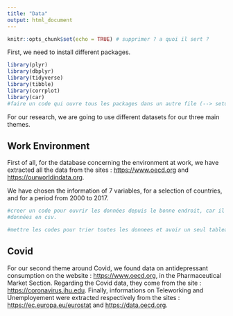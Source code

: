```yaml
---
title: "Data"
output: html_document
---
```


```r
knitr::opts_chunk$set(echo = TRUE) # supprimer ? a quoi il sert ?
```

First, we need to install different packages. 

```r
library(plyr)
library(dbplyr)
library(tidyverse)
library(tibble)
library(corrplot)
library(car)
#faire un code qui ouvre tous les packages dans un autre file (--> setup.R)
```

For our research, we are going to use different datasets for our three main themes. 

## Work Environment

First of all, for the database concerning the environment at work, we have extracted all the data from
the sites : <https://www.oecd.org> and <https://ourworldindata.org>. 

We have chosen the information of 7 variables, for a selection of countries, and for a period from
2000 to 2017. 

```r
#creer un code pour ouvrir les données depuis le bonne endroit, car il y aura un doc avec toutes les
#données en csv. 
```

````r
#mettre les codes pour trier toutes les donnees et avoir un seul tableau et decrire ce qu'on fait 
````

## Covid 

For our second theme around Covid, we found data on antidepressant consumption on the website : 
<https://www.oecd.org>, in the Pharmaceutical Market Section. 
Regarding the Covid data, they come from the site : <https://coronavirus.jhu.edu>. Finally, 
informations on Teleworking and Unemployement were extracted respectively from the sites : 
<https://ec.europa.eu/eurostat> and <https://data.oecd.org>. 










